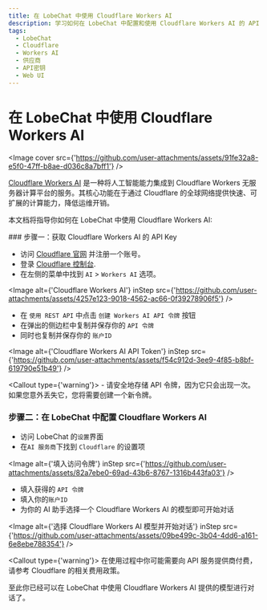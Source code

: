 ```yaml
---
title: 在 LobeChat 中使用 Cloudflare Workers AI
description: 学习如何在 LobeChat 中配置和使用 Cloudflare Workers AI 的 API Key，以便开始对话和交互。
tags:
  - LobeChat
  - Cloudflare
  - Workers AI
  - 供应商
  - API密钥
  - Web UI
---
```


# 在 LobeChat 中使用 Cloudflare Workers AI

<Image cover src={'https://github.com/user-attachments/assets/91fe32a8-e5f0-47ff-b8ae-d036c8a7bff1'} />

[Cloudflare Workers AI](https://www.cloudflare.com/developer-platform/products/workers-ai/) 是一种将人工智能能力集成到 Cloudflare Workers 无服务器计算平台的服务。其核心功能在于通过 Cloudflare 的全球网络提供快速、可扩展的计算能力，降低运维开销。

本文档将指导你如何在 LobeChat 中使用 Cloudflare Workers AI:

<Steps>
  ### 步骤一：获取 Cloudflare Workers AI 的 API Key

  - 访问 [Cloudflare 官网](https://www.cloudflare.com/) 并注册一个账号。
  - 登录 [Cloudflare 控制台](https://dash.cloudflare.com/).
  - 在左侧的菜单中找到 `AI` > `Workers AI` 选项。

  <Image alt={'Cloudflare Workers AI'} inStep src={'https://github.com/user-attachments/assets/4257e123-9018-4562-ac66-0f39278906f5'} />

  - 在 `使用 REST API` 中点击 `创建 Workers AI API 令牌` 按钮
  - 在弹出的侧边栏中复制并保存你的 `API 令牌`
  - 同时也复制并保存你的 `账户ID`

  <Image alt={'Cloudflare Workers AI API Token'} inStep src={'https://github.com/user-attachments/assets/f54c912d-3ee9-4f85-b8bf-619790e51b49'} />

  <Callout type={'warning'}>
    - 请安全地存储 API 令牌，因为它只会出现一次。如果您意外丢失它，您将需要创建一个新令牌。
  </Callout>

  ### 步骤二：在 LobeChat 中配置 Cloudflare Workers AI

  - 访问 LobeChat 的`设置`界面
  - 在`AI 服务商`下找到 `Cloudflare` 的设置项

  <Image alt={'填入访问令牌'} inStep src={'https://github.com/user-attachments/assets/82a7ebe0-69ad-43b6-8767-1316b443fa03'} />

  - 填入获得的 `API 令牌`
  - 填入你的`账户ID`
  - 为你的 AI 助手选择一个 Cloudflare Workers AI 的模型即可开始对话

  <Image alt={'选择 Cloudflare Workers AI 模型并开始对话'} inStep src={'https://github.com/user-attachments/assets/09be499c-3b04-4dd6-a161-6e8ebe788354'} />

  <Callout type={'warning'}>
    在使用过程中你可能需要向 API 服务提供商付费，请参考 Cloudflare 的相关费用政策。
  </Callout>
</Steps>

至此你已经可以在 LobeChat 中使用 Cloudflare Workers AI 提供的模型进行对话了。

